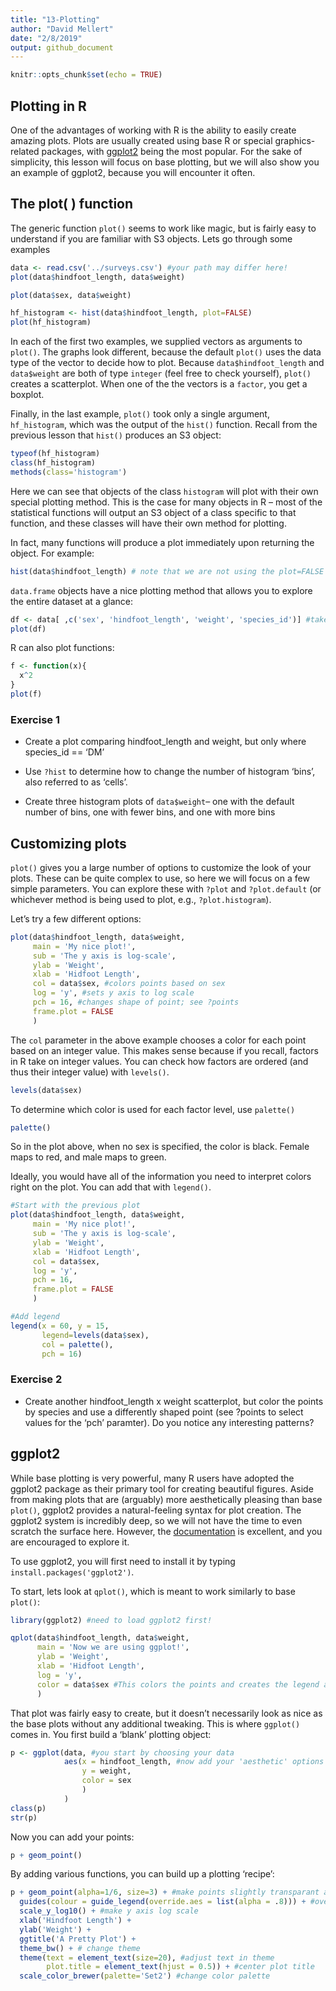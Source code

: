```yaml
---
title: "13-Plotting"
author: "David Mellert"
date: "2/8/2019"
output: github_document
---
```


```r
knitr::opts_chunk$set(echo = TRUE)
```

## Plotting in R

One of the advantages of working with R is the ability to easily create amazing plots. Plots are usually created using base R or special graphics-related packages, with [ggplot2][ggplot] being the most popular. For the sake of simplicity, this lesson will focus on base plotting, but we will also show you an example of ggplot2, because you will encounter it often.

## The plot( ) function

The generic function `plot()` seems to work like magic, but is fairly easy to understand if you are familiar with S3 objects. Lets go through some examples

```r
data <- read.csv('../surveys.csv') #your path may differ here!
plot(data$hindfoot_length, data$weight)

plot(data$sex, data$weight)

hf_histogram <- hist(data$hindfoot_length, plot=FALSE)
plot(hf_histogram)
```

In each of the first two examples, we supplied vectors as arguments to `plot()`. The graphs look different, because the default `plot()` uses the data type of the vector to decide how to plot. Because `data$hindfoot_length` and `data$weight` are both of type `integer` (feel free to check yourself), `plot()` creates a scatterplot. When one of the the vectors is a `factor`, you get a boxplot.

Finally, in the last example, `plot()` took only a single argument, `hf_histogram`, which was the output of the `hist()` function. Recall from the previous lesson that `hist()` produces an S3 object:

```r
typeof(hf_histogram)
class(hf_histogram)
methods(class='histogram')
```

Here we can see that objects of the class `histogram` will plot with their own special plotting method. This is the case for many objects in R -- most of the statistical functions will output an S3 object of a class specific to that function, and these classes will have their own method for plotting.

In fact, many functions will produce a plot immediately upon returning the object. For example:

```r
hist(data$hindfoot_length) # note that we are not using the plot=FALSE parameter anymore
```

`data.frame` objects have a nice plotting method that allows you to explore the entire dataset at a glance:

```r
df <- data[ ,c('sex', 'hindfoot_length', 'weight', 'species_id')] #take only a few columns to simplify
plot(df)
```

R can also plot functions:

```r
f <- function(x){
  x^2
}
plot(f)
```

### Exercise 1

* Create a plot comparing hindfoot_length and weight, but only where species_id == 'DM'

* Use `?hist` to determine how to change the number of histogram 'bins', also referred to as 'cells'.

* Create three histogram plots of `data$weight`-- one with the default number of bins, one with fewer bins, and one with more bins

## Customizing plots

`plot()` gives you a large number of options to customize the look of your plots. These can be quite complex to use, so here we will focus on a few simple parameters. You can explore these with `?plot` and `?plot.default` (or whichever method is being used to plot, e.g., `?plot.histogram`).

Let's try a few different options:

```r
plot(data$hindfoot_length, data$weight,
     main = 'My nice plot!',
     sub = 'The y axis is log-scale',
     ylab = 'Weight',
     xlab = 'Hidfoot Length',
     col = data$sex, #colors points based on sex
     log = 'y', #sets y axis to log scale
     pch = 16, #changes shape of point; see ?points
     frame.plot = FALSE
     )

```


The `col` parameter in the above example chooses a color for each point based on an integer value. This makes sense because if you recall, factors in R take on integer values. You can check how factors are ordered (and thus their integer value) with `levels()`.

```r
levels(data$sex)
```

To determine which color is used for each factor level, use `palette()`

```r
palette()
```

So in the plot above, when no sex is specified, the color is black. Female maps to red, and male maps to green.

Ideally, you would have all of the information you need to interpret colors right on the plot. You can add that with `legend()`.

```r
#Start with the previous plot
plot(data$hindfoot_length, data$weight,
     main = 'My nice plot!',
     sub = 'The y axis is log-scale',
     ylab = 'Weight',
     xlab = 'Hidfoot Length',
     col = data$sex, 
     log = 'y', 
     pch = 16, 
     frame.plot = FALSE
     )

#Add legend
legend(x = 60, y = 15,
       legend=levels(data$sex),
       col = palette(),
       pch = 16)
```

### Exercise 2

* Create another hindfoot_length x weight scatterplot, but color the points by species and use a differently shaped point (see ?points to select values for the 'pch' paramter). Do you notice any interesting patterns?

## ggplot2

While base plotting is very powerful, many R users have adopted the ggplot2 package as their primary tool for creating beautiful figures. Aside from making plots that are (arguably) more aesthetically pleasing than base `plot()`, ggplot2 provides a natural-feeling syntax for plot creation. The ggplot2 system is incredibly deep, so we will not have the time to even scratch the surface here. However, the [documentation][ggplot_docs] is excellent, and you are encouraged to explore it.

To use ggplot2, you will first need to install it by typing `install.packages('ggplot2')`.

To start, lets look at `qplot()`, which is meant to work similarly to base `plot()`:

```r
library(ggplot2) #need to load ggplot2 first!

qplot(data$hindfoot_length, data$weight,
      main = 'Now we are using ggplot!',
      ylab = 'Weight',
      xlab = 'Hidfoot Length',
      log = 'y',
      color = data$sex #This colors the points and creates the legend automatically
      )
```

That plot was fairly easy to create, but it doesn't necessarily look as nice as the base plots without any additional tweaking. This is where `ggplot()` comes in. You first build a 'blank' plotting object:

```r
p <- ggplot(data, #you start by choosing your data
            aes(x = hindfoot_length, #now add your 'aesthetic' options 
                y = weight,
                color = sex
                )
            )
class(p)
str(p)
```

Now you can add your points:

```r
p + geom_point()
```

By adding various functions, you can build up a plotting 'recipe':

```r
p + geom_point(alpha=1/6, size=3) + #make points slightly transparant and larger
  guides(colour = guide_legend(override.aes = list(alpha = .8))) + #override transparancy in legend
  scale_y_log10() + #make y axis log scale
  xlab('Hindfoot Length') +
  ylab('Weight') +
  ggtitle('A Pretty Plot') +
  theme_bw() + # change theme
  theme(text = element_text(size=20), #adjust text in theme
        plot.title = element_text(hjust = 0.5)) + #center plot title
  scale_color_brewer(palette='Set2') #change color palette
```

[ggplot]: https://ggplot2.tidyverse.org/index.html
[ggplot_docs]: https://ggplot2.tidyverse.org/reference/index.html